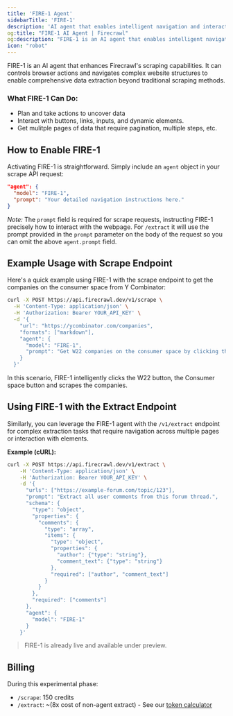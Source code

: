 ```yaml
---
title: 'FIRE-1 Agent'
sidebarTitle: 'FIRE-1'
description: 'AI agent that enables intelligent navigation and interaction with web pages'
og:title: "FIRE-1 AI Agent | Firecrawl"
og:description: "FIRE-1 is an AI agent that enables intelligent navigation and interaction with web pages"
icon: "robot"
---
```


FIRE-1 is an AI agent that enhances Firecrawl's scraping capabilities. It can controls browser actions and navigates complex website structures to enable comprehensive data extraction beyond traditional scraping methods.




### What FIRE-1 Can Do:
- Plan and take actions to uncover data
- Interact with buttons, links, inputs, and dynamic elements.
- Get mulitple pages of data that require pagination, multiple steps, etc.



## How to Enable FIRE-1

Activating FIRE-1 is straightforward. Simply include an `agent` object in your scrape API request:

```json
"agent": {
  "model": "FIRE-1",
  "prompt": "Your detailed navigation instructions here."
}
```

*Note:* The `prompt` field is required for scrape requests, instructing FIRE-1 precisely how to interact with the webpage. For `/extract` it will use the prompt provided in the `prompt` parameter on the body of the request so you can omit the above `agent.prompt` field.



## Example Usage with Scrape Endpoint

Here's a quick example using FIRE-1 with the scrape endpoint to get the companies on the consumer space from Y Combinator:

```bash
curl -X POST https://api.firecrawl.dev/v1/scrape \
  -H 'Content-Type: application/json' \
  -H 'Authorization: Bearer YOUR_API_KEY' \
  -d '{
    "url": "https://ycombinator.com/companies",
    "formats": ["markdown"],
    "agent": {
      "model": "FIRE-1",
      "prompt": "Get W22 companies on the consumer space by clicking the respective buttons"
    }
  }'
```
In this scenario, FIRE-1 intelligently clicks the W22 button, the Consumer space button and scrapes the companies.


## Using FIRE-1 with the Extract Endpoint

Similarly, you can leverage the FIRE-1 agent with the `/v1/extract` endpoint for complex extraction tasks that require navigation across multiple pages or interaction with elements.

**Example (cURL):**

```bash
curl -X POST https://api.firecrawl.dev/v1/extract \
    -H 'Content-Type: application/json' \
    -H 'Authorization: Bearer YOUR_API_KEY' \
    -d '{
      "urls": ["https://example-forum.com/topic/123"],
      "prompt": "Extract all user comments from this forum thread.",
      "schema": {
        "type": "object",
        "properties": {
          "comments": {
            "type": "array",
            "items": {
              "type": "object",
              "properties": {
                "author": {"type": "string"},
                "comment_text": {"type": "string"}
              },
              "required": ["author", "comment_text"]
            }
          }
        },
        "required": ["comments"]
      },
      "agent": {
        "model": "FIRE-1"
      }
    }'
```

> FIRE-1 is already live and available under preview.

## Billing

During this experimental phase:
* `/scrape`: 150 credits 
* `/extract`: ~(8x cost of non-agent extract) - See our [token calculator](https://www.firecrawl.dev/pricing?extract-pricing=true#token-calculator)